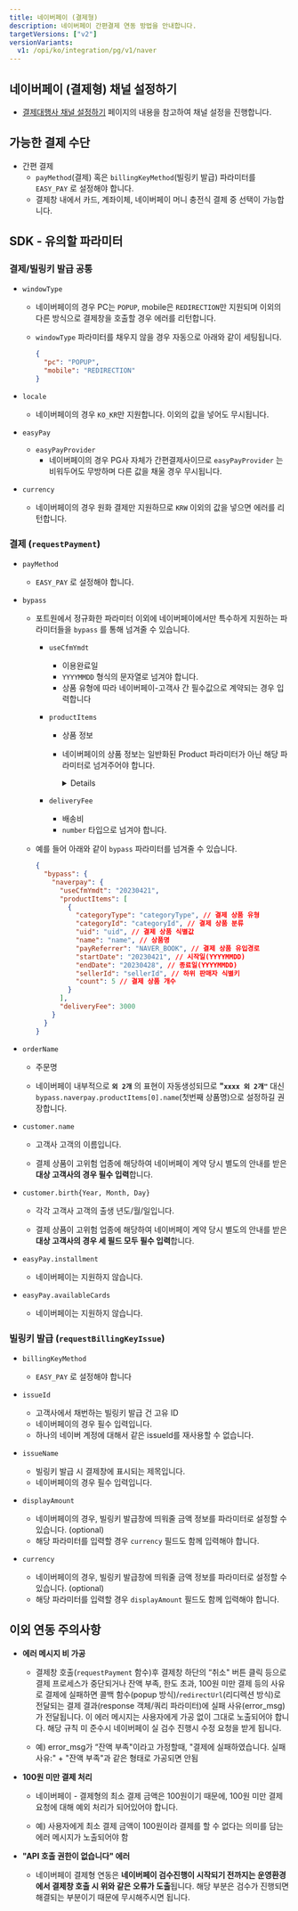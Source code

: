 ```yaml
---
title: 네이버페이 (결제형)
description: 네이버페이 간편결제 연동 방법을 안내합니다.
targetVersions: ["v2"]
versionVariants:
  v1: /opi/ko/integration/pg/v1/naver
---
```



## 네이버페이 (결제형) 채널 설정하기

- [결제대행사 채널 설정하기](/opi/ko/integration/ready/readme#3-결제대행사-채널-설정하기) 페이지의 내용을 참고하여 채널 설정을 진행합니다.

## 가능한 결제 수단

- 간편 결제
  - `payMethod`(결제) 혹은 `billingKeyMethod`(빌링키 발급) 파라미터를 `EASY_PAY` 로 설정해야 합니다.
  - 결제창 내에서 카드, 계좌이체, 네이버페이 머니 충전식 결제 중 선택이 가능합니다.

## SDK - 유의할 파라미터

### 결제/빌링키 발급 공통

- `windowType`

  - 네이버페이의 경우 PC는 `POPUP`, mobile은 `REDIRECTION`만 지원되며 이외의 다른 방식으로 결제창을 호출할 경우 에러를 리턴합니다.

  - `windowType` 파라미터를 채우지 않을 경우 자동으로 아래와 같이 세팅됩니다.

    ```json
    {
      "pc": "POPUP",
      "mobile": "REDIRECTION"
    }
    ```

- `locale`
  - 네이버페이의 경우 `KO_KR`만 지원합니다. 이외의 값을 넣어도 무시됩니다.

- `easyPay`
  - `easyPayProvider`
    - 네이버페이의 경우 PG사 자체가 간편결제사이므로 `easyPayProvider` 는 비워두어도 무방하며 다른 값을 채울 경우 무시됩니다.

- `currency`
  - 네이버페이의 경우 원화 결제만 지원하므로 `KRW` 이외의 값을 넣으면 에러를 리턴합니다.

### 결제 (`requestPayment`)

- `payMethod`
  - `EASY_PAY` 로 설정해야 합니다.

- `bypass`

  - 포트원에서 정규화한 파라미터 이외에 네이버페이에서만 특수하게 지원하는 파라미터들을 `bypass` 를 통해 넘겨줄 수 있습니다.

    - `useCfmYmdt`
      - 이용완료일
      - `YYYYMMDD` 형식의 문자열로 넘겨야 합니다.
      - 상품 유형에 따라 네이버페이-고객사 간 필수값으로 계약되는 경우 입력합니다

    - `productItems`

      - 상품 정보

      - 네이버페이의 상품 정보는 일반화된 Product 파라미터가 아닌 해당 파라미터로 넘겨주어야 합니다.

        <Details>
          <Details.Summary> `productItem`의 배열을 넘겨야 합니다. </Details.Summary>

          <Details.Content>
            `productItem` 은 다음 6개의 속성으로 하나의 상품 정보를 표현하는 객체의 배열입니다.

            - **`categoryType`** (필수) : [공식 매뉴얼](http://developer.pay.naver.com/docs/v2/api#etc-etc_product) 참고
            - **`categoryId`** (필수) : [공식 매뉴얼](http://developer.pay.naver.com/docs/v2/api#etc-etc_product) 참고
            - **`uid`** (필수) : 고객사 내부의 상품 고유 ID를 활용하는 것이 일반적이지만, 네이버페이 가이드 참고가 필요합니다. [공식 매뉴얼](http://developer.pay.naver.com/docs/v2/api#etc-etc_product)
            - **`name`** (필수) : 주문상품의 명칭
            - **`count`** (필수) : 상품 주문 개수
            - `sellerId` (선택) : 고객사가 하위 판매자를 식별하기 위한 고유 ID(영문 대소문자 및 숫자 허용)고객사의 업종이 통신판매중개업에 해당하여 네이버페이 계약 당시 별도의 안내를 받은 대상 고객사만 필수 입력합니다.비대상 고객사은 입력하지 않습니다.
            - `payReferrer` (선택) : 네이버 플랫폼의 타 서비스와 제휴계약 후 유입분석을 진행하는 경우에만 입력 [공식 매뉴얼](http://developer.pay.naver.com/docs/v2/api#etc-etc_product_ref)
            - `startDate` (선택) : 시작일(YYYYMMDD)
            - `endDate` (선택) : 종료일(YYYYMMDD)
          </Details.Content>
        </Details>

    - `deliveryFee`
      - 배송비
      - `number` 타입으로 넘겨야 합니다.

  - 예를 들어 아래와 같이 `bypass` 파라미터를 넘겨줄 수 있습니다.

    ```json
    {
      "bypass": {
        "naverpay": {
          "useCfmYmdt": "20230421",
          "productItems": [
            {
              "categoryType": "categoryType", // 결제 상품 유형
              "categoryId": "categoryId", // 결제 상품 분류
              "uid": "uid", // 결제 상품 식별값
              "name": "name", // 상품명
              "payReferrer": "NAVER_BOOK", // 결제 상품 유입경로
              "startDate": "20230421", // 시작일(YYYYMMDD)
              "endDate": "20230428", // 종료일(YYYYMMDD)
              "sellerId": "sellerId", // 하위 판매자 식별키
              "count": 5 // 결제 상품 개수
            }
          ],
          "deliveryFee": 3000
        }
      }
    }
    ```

- `orderName`

  - 주문명

  - 네이버페이 내부적으로 **`외 2개`** 의 표현이 자동생성되므로 **"`xxxx 외 2개"`** 대신
    `bypass.naverpay.productItems[0].name`(첫번째 상품명)으로 설정하길 권장합니다.

- `customer.name`

  - 고객사 고객의 이름입니다.

  - 결제 상품이 고위험 업종에 해당하여 네이버페이 계약 당시 별도의 안내를 받은 **대상 고객사의 경우
    필수 입력**합니다.

- `customer.birth{Year, Month, Day}`

  - 각각 고객사 고객의 출생 년도/월/일입니다.

  - 결제 상품이 고위험 업종에 해당하여 네이버페이 계약 당시 별도의 안내를 받은 **대상 고객사의 경우
    세 필드 모두 필수 입력**합니다.

- `easyPay.installment`
  - 네이버페이는 지원하지 않습니다.

- `easyPay.availableCards`
  - 네이버페이는 지원하지 않습니다.

### 빌링키 발급 (`requestBillingKeyIssue`)

- `billingKeyMethod`
  - `EASY_PAY` 로 설정해야 합니다

- `issueId`
  - 고객사에서 채번하는 빌링키 발급 건 고유 ID
  - 네이버페이의 경우 필수 입력입니다.
  - 하나의 네이버 계정에 대해서 같은 issueId를 재사용할 수 없습니다.

- `issueName`
  - 빌링키 발급 시 결제창에 표시되는 제목입니다.
  - 네이버페이의 경우 필수 입력입니다.

- `displayAmount`
  - 네이버페이의 경우, 빌링키 발급창에 띄워줄 금액 정보를 파라미터로 설정할 수 있습니다. (optional)
  - 해당 파라미터를 입력할 경우 `currency` 필드도 함께 입력해야 합니다.

- `currency`
  - 네이버페이의 경우, 빌링키 발급창에 띄워줄 금액 정보를 파라미터로 설정할 수 있습니다. (optional)
  - 해당 파라미터를 입력할 경우 `displayAmount` 필드도 함께 입력해야 합니다.

## 이외 연동 주의사항

- **에러 메시지 비 가공**
  - 결제창 호출(`requestPayment` 함수)후 결제창 하단의 “취소" 버튼 클릭 등으로 결제 프로세스가
    중단되거나 잔액 부족, 한도 초과, 100원 미만 결제 등의 사유로 결제에 실패하면 콜백 함수(popup
    방식)/`redirectUrl`(리디렉션 방식)로 전달되는 결제 결과(response 객체/쿼리 파라미터)에 실패
    사유(error\_msg)가 전달됩니다. 이 에러 메시지는 사용자에게 가공 없이 그대로 노출되어야 합니다.
    해당 규칙 미 준수시 네이버페이 실 검수 진행시 수정 요청을 받게 됩니다.

  - 예) error\_msg가 “잔액 부족"이라고 가정할때, "결제에 실패하였습니다. 실패 사유:" + "잔액 부족"과
    같은 형태로 가공되면 안됨

- **100원 미만 결제 처리**
  - 네이버페이 - 결제형의 최소 결제 금액은 100원이기 때문에, 100원 미만 결제 요청에 대해 예외 처리가
    되어있어야 합니다.

  - 예) 사용자에게 최소 결제 금액이 100원이라 결제를 할 수 없다는 의미를 담는 에러 메시지가
    노출되어야 함

- **"API 호출 권한이 없습니다" 에러**
  - 네이버페이 결제형 연동은 **네이버페이 검수진행이 시작되기 전까지는 운영환경에서 결제창 호출 시
    위와 같은 오류가 도출**됩니다. 해당 부분은 검수가 진행되면 해결되는 부분이기 때문에 무시해주시면
    됩니다.
